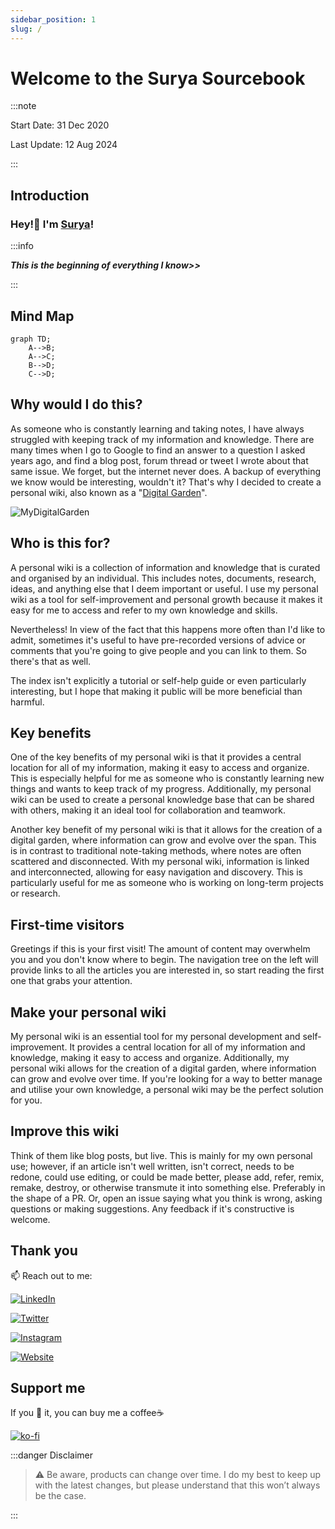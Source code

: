 ```yaml
---
sidebar_position: 1
slug: /
---
```

# Welcome to the Surya Sourcebook

:::note

Start Date: 31 Dec 2020

Last Update: 12 Aug 2024

:::

## Introduction

### Hey!👋 I'm [Surya](https://suryaraj.me)!


:::info

***This is the beginning of everything I know>>***

:::

## Mind Map


<Mermaid value={mindmapContent} />

```mermaid
graph TD;
    A-->B;
    A-->C;
    B-->D;
    C-->D;
```

## Why would I do this?

As someone who is constantly learning and taking notes, I have always struggled with keeping track of my information and knowledge. There are many times when I go to Google to find an answer to a question I asked years ago, and find a blog post, forum thread or tweet I wrote about that same issue. We forget, but the internet never does. A backup of everything we know would be interesting, wouldn't it? That's why I decided to create a personal wiki, also known as a "[Digital Garden](https://blog.suryaraj.me/blog/The-evolution-of-digital-gardens)".

![MyDigitalGarden](../static/img/MyDigitalGarden.png)

## Who is this for?

A personal wiki is a collection of information and knowledge that is curated and organised by an individual. This includes notes, documents, research, ideas, and anything else that I deem important or useful. I use my personal wiki as a tool for self-improvement and personal growth because it makes it easy for me to access and refer to my own knowledge and skills.

Nevertheless! In view of the fact that this happens more often than I'd like to admit, sometimes it's useful to have pre-recorded versions of advice or comments that you're going to give people and you can link to them. So there's that as well.

The index isn't explicitly a tutorial or self-help guide or even particularly interesting, but I hope that making it public will be more beneficial than harmful.


## Key benefits

One of the key benefits of my personal wiki is that it provides a central location for all of my information, making it easy to access and organize. This is especially helpful for me as someone who is constantly learning new things and wants to keep track of my progress. Additionally, my personal wiki can be used to create a personal knowledge base that can be shared with others, making it an ideal tool for collaboration and teamwork. 

Another key benefit of my personal wiki is that it allows for the creation of a digital garden, where information can grow and evolve over the span. This is in contrast to traditional note-taking methods, where notes are often scattered and disconnected. With my personal wiki, information is linked and interconnected, allowing for easy navigation and discovery. This is particularly useful for me as someone who is working on long-term projects or research. 

## First-time visitors

Greetings if this is your first visit! The amount of content may overwhelm you and you don't know where to begin. The navigation tree on the left will provide links to all the articles you are interested in, so start reading the first one that grabs your attention.

## Make your personal wiki

My personal wiki is an essential tool for my personal development and self-improvement. It provides a central location for all of my information and knowledge, making it easy to access and organize. Additionally, my personal wiki allows for the creation of a digital garden, where information can grow and evolve over time. If you're looking for a way to better manage and utilise your own knowledge, a personal wiki may be the perfect solution for you. 

## Improve this wiki

Think of them like blog posts, but live. This is mainly for my own personal use; however, if an article isn't well written, isn't correct, needs to be redone, could use editing, or could be made better, please add, refer, remix, remake, destroy, or otherwise transmute it into something else. Preferably in the shape of a PR. Or, open an issue saying what you think is wrong, asking questions or making suggestions. Any feedback if it's constructive is welcome.

## Thank you

📫 Reach out to me:

<p>

<a href="https://www.linkedin.com/in/suryakantamangaraj/" target="_blank"><img alt="LinkedIn" src="https://img.shields.io/badge/linkedin-%230077B5.svg?&style=for-the-badge&logo=linkedin&logoColor=white" /></a>

<a href="https://twitter.com/_suryaraj_" target="_blank"><img alt="Twitter" src="https://img.shields.io/badge/twitter-%231DA1F2.svg?&style=for-the-badge&logo=twitter&logoColor=white" /></a>

<a href="https://www.instagram.com/suryaraj.me/"><img alt="Instagram" src="https://img.shields.io/badge/Instagram-%2312100E.svg?&style=for-the-badge&logo=Instagram&logoColor=white" /></a>

<a href="https://suryaraj.me"><img alt="Website" src="https://img.shields.io/badge/Website-FF4500.svg?&style=for-the-badge&logo=Google%20Chrome&logoColor=white" /></a>

</p>

## Support me

If you 🤍 it, you can buy me a coffee☕

[![ko-fi](https://ko-fi.com/img/githubbutton_sm.svg)](https://ko-fi.com/M4M7I1G2H)

:::danger Disclaimer

> :warning: Be aware, products can change over time. I do my best to keep up with the latest changes, but please understand that this won’t always be the case.

:::
